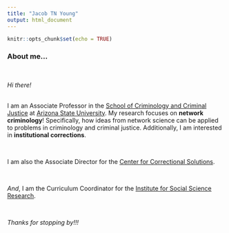 ```yaml
---
title: "Jacob TN Young"
output: html_document
---
```


```r
knitr::opts_chunk$set(echo = TRUE)
```


### About me...

<br>

*Hi there!* 

<br>
I am an Associate Professor in the [School of Criminology and Criminal Justice](https://ccj.asu.edu/) at [Arizona State University](https://asu.edu). My research focuses on **network criminology**! Specifically, how ideas from network science can be applied to problems in criminology and criminal justice. Additionally, I am interested in **institutional corrections**.

<br>

I am also the  Associate Director for the [Center for Correctional Solutions](https://ccj.asu.edu/ccs).

<br>

*And*, I am the Curriculum Coordinator for the [Institute for Social Science Research](https://issr.asu.edu).    

<br>

*Thanks for stopping by!!!*
